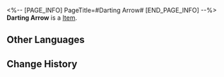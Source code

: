 <%-- [PAGE_INFO]
PageTitle=#Darting Arrow#
[END_PAGE_INFO] --%>
{{Item Infobox
|id          = 20007
|image       = Item Darting Arrow.png
|type        = 
|invCategory = Light Cone
|rarity      = 3
|effect      = Light Cone for the Path of {{Color|h|The Hunt}}. The Light Cone ability is only effective for characters of this Path.
|description = A drop of strength condensed from time itself. All the seemingly insignificant moments come together to form the magnificent choir of fate. 
}}
{{Description|''"The battle has begun. Arrows are thirsty for blood."''}}
'''Darting Arrow''' is a [[Item]].

==Other Languages==
{{Other Languages
|en   = Darting Arrow
|zhs  = 离弦
|zht  = 離弦
|ja   = {{Rubi|離弦|りげん}}
|ko   = 시위를 떠난 화살
|es   = Flecha voladora
|fr   = Flèche plongeante
|ru   = Выпущенная стрела
|th   = Darting Arrow
|vi   = Tên Bắn
|de   = Wurfpfeil
|id   = Darting Arrow
|pt   = Flecha Veloz
}}

==Change History==
{{Change History|2.0}}